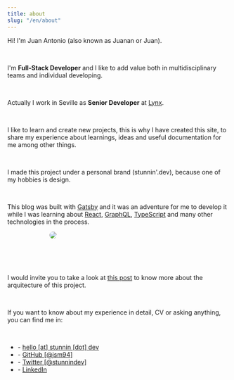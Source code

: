 ```yaml
---
title: about
slug: "/en/about"
---
```


<div class="grid grid-cols-1 lg:grid-cols-2">
	<div>
		<p>Hi! I'm Juan Antonio (also known as Juanan or Juan).</p>
		<br />
		<p>I'm <b>Full-Stack Developer</b> and I like to add value both in multidisciplinary teams and individual developing.</p>
		<br />
		<p>Actually I work in Seville as <b>Senior Developer</b> at <a href="htstps://www.lynxspa.com/" target="_blank">Lynx</a>.</p>
		<br />
		<p>I like to learn and create new projects, this is why I have created this site, to share my experience about learnings, ideas and useful documentation for me among other things.</p>
		<br />
		<p>I made this project under a personal brand (stunnin'.dev), because one of my hobbies is design.</p>
		<br />
		<p>This blog was built with <a href="https://www.gatsbyjs.com/" target="_blank">Gatsby</a> and it was an adventure for me to develop it while I was learning about <a href="https://reactjs.org/" target="_blank">React</a>, <a href="https://graphql.org/" target="_blank">GraphQL</a>, <a href="https://www.typescriptlang.org/" target="_blank">TypeScript</a> and many other technologies in the process.</p>
	</div>
	<div class="hidden lg:block" style="padding: 0 2rem 2rem 6rem; width:100%, height: 300px">
		<img style="border-radius: 0.5rem" src="../../about/me.jpg" />
	</div>
</div>

<br />
<div class="hidden lg:block">
	<br />
</div>

I would invite you to take a look at [this post](/sobre-este-proyecto) to know more about the arquitecture of this project.

<br />

If you want to know about my experience in detail, CV or asking anything, you can find me in:

<br />

- \- [hello [at] stunnin [dot] dev](mailto:hello@stunnin.dev)
- \- [GitHub [@jsm94]](https://github.com/jsm94)
- \- [Twitter [@stunnindev]](https://twitter.com/stunnindev)
- \- [LinkedIn](https://www.linkedin.com/in/juan-antonio-seco-merch%C3%A1n/)